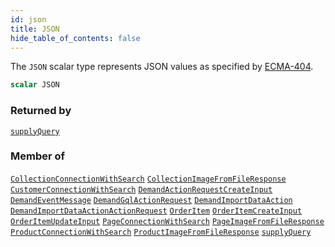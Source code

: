 ```yaml
---
id: json
title: JSON
hide_table_of_contents: false
---
```








The `JSON` scalar type represents JSON values as specified by [ECMA-404](http://www.ecma-international.org/publications/files/ECMA-ST/ECMA-404.pdf).

```graphql
scalar JSON
```




### Returned by

[`supplyQuery`](/demand/api/graphql-admin/reference/queries/supply-query)  <Badge class="secondary" text="query"/>

### Member of

[`CollectionConnectionWithSearch`](/demand/api/graphql-admin/reference/objects/collection-connection-with-search)  <Badge class="secondary" text="object"/><Bullet />[`CollectionImageFromFileResponse`](/demand/api/graphql-admin/reference/objects/collection-image-from-file-response)  <Badge class="secondary" text="object"/><Bullet />[`CustomerConnectionWithSearch`](/demand/api/graphql-admin/reference/objects/customer-connection-with-search)  <Badge class="secondary" text="object"/><Bullet />[`DemandActionRequestCreateInput`](/demand/api/graphql-admin/reference/inputs/demand-action-request-create-input)  <Badge class="secondary" text="input"/><Bullet />[`DemandEventMessage`](/demand/api/graphql-admin/reference/objects/demand-event-message)  <Badge class="secondary" text="object"/><Bullet />[`DemandGqlActionRequest`](/demand/api/graphql-admin/reference/objects/demand-gql-action-request)  <Badge class="secondary" text="object"/><Bullet />[`DemandImportDataAction`](/demand/api/graphql-admin/reference/objects/demand-import-data-action)  <Badge class="secondary" text="object"/><Bullet />[`DemandImportDataActionActionRequest`](/demand/api/graphql-admin/reference/objects/demand-import-data-action-action-request)  <Badge class="secondary" text="object"/><Bullet />[`OrderItem`](/demand/api/graphql-admin/reference/objects/order-item)  <Badge class="secondary" text="object"/><Bullet />[`OrderItemCreateInput`](/demand/api/graphql-admin/reference/inputs/order-item-create-input)  <Badge class="secondary" text="input"/><Bullet />[`OrderItemUpdateInput`](/demand/api/graphql-admin/reference/inputs/order-item-update-input)  <Badge class="secondary" text="input"/><Bullet />[`PageConnectionWithSearch`](/demand/api/graphql-admin/reference/objects/page-connection-with-search)  <Badge class="secondary" text="object"/><Bullet />[`PageImageFromFileResponse`](/demand/api/graphql-admin/reference/objects/page-image-from-file-response)  <Badge class="secondary" text="object"/><Bullet />[`ProductConnectionWithSearch`](/demand/api/graphql-admin/reference/objects/product-connection-with-search)  <Badge class="secondary" text="object"/><Bullet />[`ProductImageFromFileResponse`](/demand/api/graphql-admin/reference/objects/product-image-from-file-response)  <Badge class="secondary" text="object"/><Bullet />[`supplyQuery`](/demand/api/graphql-admin/reference/queries/supply-query)  <Badge class="secondary" text="query"/>



